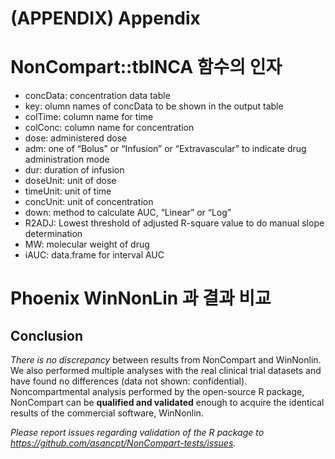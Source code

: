 \cleardoublepage

# (APPENDIX) Appendix {-}

# NonCompart::tblNCA 함수의 인자 {#tblNCA-args}

- concData: concentration data table
- key: olumn names of concData to be shown in the output table
- colTime: column name for time
- colConc: column name for concentration
- dose: administered dose
- adm: one of "Bolus" or "Infusion" or "Extravascular" to indicate drug administration mode
- dur: duration of infusion
- doseUnit: unit of dose
- timeUnit: unit of time
- concUnit: unit of concentration
- down: method to calculate AUC, "Linear" or "Log"
- R2ADJ: Lowest threshold of adjusted R-square value to do manual slope determination
- MW: molecular weight of drug
- iAUC: data.frame for interval AUC


# Phoenix WinNonLin 과 결과 비교 {#wnl-comparison}

## Conclusion 

*There is no discrepancy* between results from NonCompart and WinNonlin. We also performed multiple analyses with the real clinical trial datasets and have found no differences (data not shown: confidential).  Noncompartmental analysis performed by the open-source R package, NonCompart can be **qualified and validated** enough to acquire the identical results of the commercial software, WinNonlin.

*Please report issues regarding validation of the R package to <https://github.com/asancpt/NonCompart-tests/issues>.*


